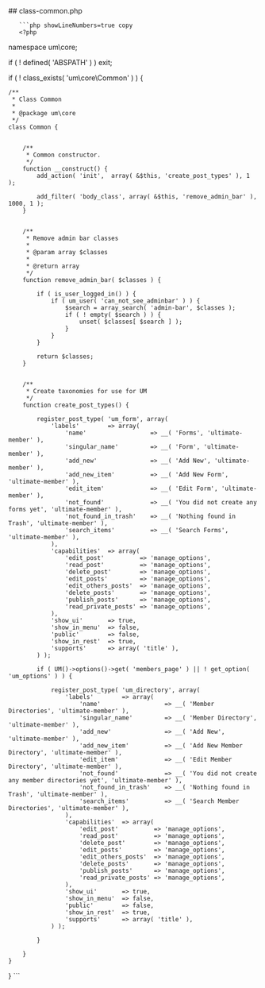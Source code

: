 

<div class="phpdocumentor-element -file">
    ## class-common.php

        

    
       ```php showLineNumbers=true copy
       <?php
namespace um\core;


if ( ! defined( 'ABSPATH' ) ) exit;


if ( ! class_exists( 'um\core\Common' ) ) {


	/**
	 * Class Common
	 *
	 * @package um\core
	 */
	class Common {


		/**
		 * Common constructor.
		 */
		function __construct() {
			add_action( 'init',  array( &$this, 'create_post_types' ), 1 );

			add_filter( 'body_class', array( &$this, 'remove_admin_bar' ), 1000, 1 );
		}


		/**
		 * Remove admin bar classes
		 *
		 * @param array $classes
		 *
		 * @return array
		 */
		function remove_admin_bar( $classes ) {

			if ( is_user_logged_in() ) {
				if ( um_user( 'can_not_see_adminbar' ) ) {
					$search = array_search( 'admin-bar', $classes );
					if ( ! empty( $search ) ) {
						unset( $classes[ $search ] );
					}
				}
			}

			return $classes;
		}


		/**
		 * Create taxonomies for use for UM
		 */
		function create_post_types() {

			register_post_type( 'um_form', array(
				'labels'        => array(
					'name'                  => __( 'Forms', 'ultimate-member' ),
					'singular_name'         => __( 'Form', 'ultimate-member' ),
					'add_new'               => __( 'Add New', 'ultimate-member' ),
					'add_new_item'          => __( 'Add New Form', 'ultimate-member' ),
					'edit_item'             => __( 'Edit Form', 'ultimate-member' ),
					'not_found'             => __( 'You did not create any forms yet', 'ultimate-member' ),
					'not_found_in_trash'    => __( 'Nothing found in Trash', 'ultimate-member' ),
					'search_items'          => __( 'Search Forms', 'ultimate-member' ),
				),
				'capabilities'  => array(
					'edit_post'          => 'manage_options',
					'read_post'          => 'manage_options',
					'delete_post'        => 'manage_options',
					'edit_posts'         => 'manage_options',
					'edit_others_posts'  => 'manage_options',
					'delete_posts'       => 'manage_options',
					'publish_posts'      => 'manage_options',
					'read_private_posts' => 'manage_options',
				),
				'show_ui'       => true,
				'show_in_menu'  => false,
				'public'        => false,
				'show_in_rest'  => true,
				'supports'      => array( 'title' ),
			) );

			if ( UM()->options()->get( 'members_page' ) || ! get_option( 'um_options' ) ) {

				register_post_type( 'um_directory', array(
					'labels'        => array(
						'name'                  => __( 'Member Directories', 'ultimate-member' ),
						'singular_name'         => __( 'Member Directory', 'ultimate-member' ),
						'add_new'               => __( 'Add New', 'ultimate-member' ),
						'add_new_item'          => __( 'Add New Member Directory', 'ultimate-member' ),
						'edit_item'             => __( 'Edit Member Directory', 'ultimate-member' ),
						'not_found'             => __( 'You did not create any member directories yet', 'ultimate-member' ),
						'not_found_in_trash'    => __( 'Nothing found in Trash', 'ultimate-member' ),
						'search_items'          => __( 'Search Member Directories', 'ultimate-member' ),
					),
					'capabilities'  => array(
						'edit_post'          => 'manage_options',
						'read_post'          => 'manage_options',
						'delete_post'        => 'manage_options',
						'edit_posts'         => 'manage_options',
						'edit_others_posts'  => 'manage_options',
						'delete_posts'       => 'manage_options',
						'publish_posts'      => 'manage_options',
						'read_private_posts' => 'manage_options',
					),
					'show_ui'       => true,
					'show_in_menu'  => false,
					'public'        => false,
					'show_in_rest'  => true,
					'supports'      => array( 'title' ),
				) );

			}

		}
	}
}
       ```
</div>
